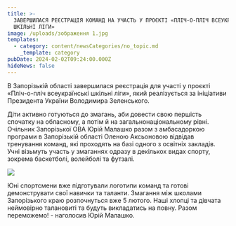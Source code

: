 ```yaml
---
title: >-
  ЗАВЕРШИЛАСЯ РЕЄСТРАЦІЯ КОМАНД НА УЧАСТЬ У ПРОЄКТІ «ПЛІЧ-О-ПЛІЧ ВСЕУКРАЇНСЬКІ
  ШКІЛЬНІ ЛІГИ»
image: /uploads/зображення 1.jpg
templates:
  - category: content/newsCategories/no_topic.md
    _template: category
pubDate: 2024-02-02T09:24:00.000Z
hideNews: false
---
```


В Запорізькій області завершилася реєстрація для участі у проєкті «Пліч-о-пліч всеукраїнські шкільні ліги», який реалізується за ініціативи Президента України Володимира Зеленського.

Діти активно готуються до змагань, аби довести свою першість спочатку на обласному, а потім й на загальнонаціональному рівні. Очільник Запорізької ОВА Юрій Малашко разом з амбасадоркою програми в Запорізькій області Оленою Аксьоновою відвідав тренування команд, які проходять на базі одного з освітніх закладів. Учні візьмуть участь у змаганнях одразу в декількох видах спорту, зокрема баскетболі, волейболі та футзалі. 

![](</uploads/зображення 2.jpg>)

Юні спортсмени вже підготували логотипи команд та готові демонструвати свої навички та таланти. Змагання між школами Запорізького краю розпочнуться вже 5 лютого. Наші хлопці та дівчата неймовірно талановиті та будуть викладатись на повну.  Разом переможемо! - наголосив Юрій Малашко.
